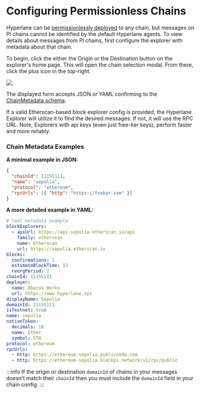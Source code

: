 # Configuring Permissionless Chains

Hyperlane can be [permissionlessly deployed](/docs/deploy-hyperlane.mdx) to any chain, but messages on PI chains cannot be identified by the default Hyperlane agents. To view details about messages from PI chains, first configure the explorer with metadata about that chain.

To begin, click the either the Origin or the Destination button on the explorer's home page. This will open the chain selection modal. From there, click the plus icon in the top-right.

![](/img/explorer-debugging/explorer-add-metadata.png)

The displayed form accepts JSON or YAML confirming to the [ChainMetadata schema](https://github.com/hyperlane-xyz/hyperlane-monorepo/blob/main/typescript/sdk/src/metadata/chainMetadataTypes.ts).

If a valid Etherscan-based block explorer config is provided, the Hyperlane Explorer will utilize it to find the desired messages. If not, it will use the RPC URL. Note, Explorers with api keys (even just free-tier keys), perform faster and more reliably.

### Chain Metadata Examples

**A minimal example in JSON:**

```json
{
  "chainId": 11155111,
  "name": "sepolia",
  "protocol": "ethereum",
  "rpcUrls": [{ "http": "https://foobar.com" }]
}
```

**A more detailed example in YAML:**

```yaml
# Yaml metadata example
blockExplorers:
  - apiUrl: https://api-sepolia.etherscan.io/api
    family: etherscan
    name: Etherscan
    url: https://sepolia.etherscan.io
blocks:
  confirmations: 1
  estimateBlockTime: 13
  reorgPeriod: 2
chainId: 11155111
deployer:
  name: Abacus Works
  url: https://www.hyperlane.xyz
displayName: Sepolia
domainId: 11155111
isTestnet: true
name: sepolia
nativeToken:
  decimals: 18
  name: Ether
  symbol: ETH
protocol: ethereum
rpcUrls:
  - http: https://ethereum-sepolia.publicnode.com
  - http: https://ethereum-sepolia.blockpi.network/v1/rpc/public
```

:::info
If the origin or destination `domainId` of chains in your messages doesn't match their `chainId` then you must include the `domainId` field in your chain config.
:::

